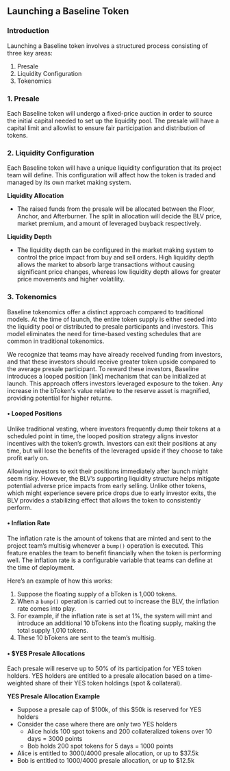 ## Launching a Baseline Token

### Introduction

Launching a Baseline token involves a structured process consisting of three key areas: 
1. Presale 
2. Liquidity Configuration
3. Tokenomics

### 1. Presale

Each Baseline token will undergo a fixed-price auction in order to source the initial capital needed to set up the liquidity pool. The presale will have a capital limit and allowlist to ensure fair participation and distribution of tokens.

### 2. Liquidity Configuration

Each Baseline token will have a unique liquidity configuration that its project team will define. This configuration will affect how the token is traded and managed by its own market making system.

**Liquidity Allocation**

- The raised funds from the presale will be allocated between the Floor, Anchor, and Afterburner. The split in allocation will decide the BLV price, market premium, and amount of leveraged buyback respectively.

**Liquidity Depth**

- The liquidity depth can be configured in the market making system to control the price impact from buy and sell orders. High liquidity depth allows the market to absorb large transactions without causing significant price changes, whereas low liquidity depth allows for greater price movements and higher volatility.

### 3. Tokenomics

Baseline tokenomics offer a distinct approach compared to traditional models. At the time of launch, the entire token supply is either seeded into the liquidity pool or distributed to presale participants and investors. This model eliminates the need for time-based vesting schedules that are common in traditional tokenomics.

We recognize that teams may have already received funding from investors, and that these investors should receive greater token upside compared to the average presale participant. To reward these investors, Baseline introduces a looped position [link] mechanism that can be initialized at launch. This approach offers investors leveraged exposure to the token. Any increase in the bToken's value relative to the reserve asset is magnified, providing potential for higher returns.

#### • Looped Positions

Unlike traditional vesting, where investors frequently dump their tokens at a scheduled point in time, the looped position strategy aligns investor incentives with the token’s growth. Investors can exit their positions at any time, but will lose the benefits of the leveraged upside if they choose to take profit early on.

Allowing investors to exit their positions immediately after launch might seem risky. However, the BLV’s supporting liquidity structure helps mitigate potential adverse price impacts from early selling. Unlike other tokens, which might experience severe price drops due to early investor exits, the BLV provides a stabilizing effect that allows the token to consistently perform. 

#### • Inflation Rate

The inflation rate is the amount of tokens that are minted and sent to the project team’s multisig whenever a `bump()` operation is executed. This feature enables the team to benefit financially when the token is performing well. The inflation rate is a configurable variable that teams can define at the time of deployment. 

Here’s an example of how this works:

1. Suppose the floating supply of a bToken is 1,000 tokens.
2. When a `bump()` operation is carried out to increase the BLV, the inflation rate comes into play.
3. For example, if the inflation rate is set at 1%, the system will mint and introduce an additional 10 bTokens into the floating supply, making the total supply 1,010 tokens.
4. These 10 bTokens are sent to the team’s multisig.

#### • $YES Presale Allocations

Each presale will reserve up to 50% of its participation for YES token holders. YES holders are entitled to a presale allocation based on a time-weighted share of their YES token holdings (spot & collateral).

**YES Presale Allocation Example**

- Suppose a presale cap of $100k, of this $50k is reserved for YES holders
- Consider the case where there are only two YES holders
  - Alice holds 100 spot tokens and 200 collateralized tokens over 10 days = 3000 points
  - Bob holds 200 spot tokens for 5 days = 1000 points
- Alice is entitled to 3000/4000 presale allocation, or up to $37.5k
- Bob is entitled to 1000/4000 presale allocation, or up to $12.5k